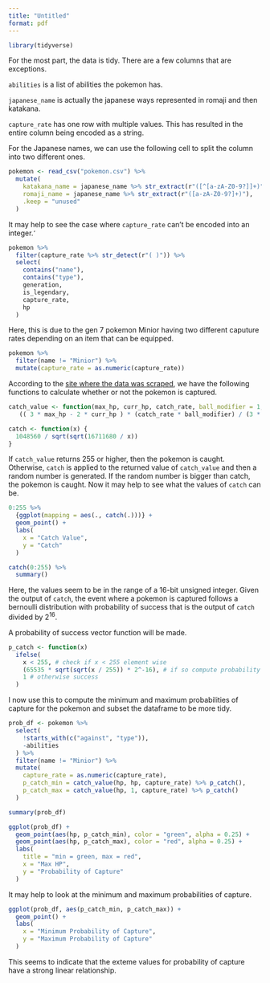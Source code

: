 ```yaml
---
title: "Untitled"
format: pdf
---
```


```r
library(tidyverse)
```

For the most part, the data is tidy. There are a few columns that are exceptions.

`abilities` is a list of abilities the pokemon has.

`japanese_name` is actually the japanese ways represented in romaji and then katakana.

`capture_rate` has one row with multiple values. This has resulted in the entire column being encoded as a string.

For the Japanese names, we can use the following cell to split the column into two different ones.

```r
pokemon <- read_csv("pokemon.csv") %>%
  mutate(
    katakana_name = japanese_name %>% str_extract(r"([^[a-zA-Z0-9?]]+)"),
    romaji_name = japanese_name %>% str_extract(r"([a-zA-Z0-9?]+)"),
    .keep = "unused"
  )
```

It may help to see the case where `capture_rate` can't be encoded into an integer.
̛
```r
pokemon %>%
  filter(capture_rate %>% str_detect(r"( )")) %>%
  select(
    contains("name"),
    contains("type"),
    generation,
    is_legendary,
    capture_rate,
    hp
  )
```

Here, this is due to the gen 7 pokemon Minior having two different caputure rates depending on an item that can be equipped.

```r
pokemon %>%
  filter(name != "Minior") %>%
  mutate(capture_rate = as.numeric(capture_rate))
```

According to the [site where the data was scraped](https://www.serebii.net/games/capture.shtml), we have the following functions to calculate whether or not the pokemon is captured.

```r
catch_value <- function(max_hp, curr_hp, catch_rate, ball_modifier = 1, status_modifier = 1)
   (( 3 * max_hp - 2 * curr_hp ) * (catch_rate * ball_modifier) / (3 * max_hp) ) * status_modifier

catch <- function(x) {
  1048560 / sqrt(sqrt(16711680 / x))
}
```

If `catch_value` returns 255 or higher, then the pokemon is caught. Otherwise, `catch` is applied to the returned value of `catch_value` and then a random number is generated. If the random number is bigger than catch, the pokemon is caught. Now it may help to see what the values of `catch` can be.

```r
0:255 %>%
  {ggplot(mapping = aes(., catch(.)))} +
  geom_point() +
  labs(
    x = "Catch Value",
    y = "Catch"
  )

catch(0:255) %>%
  summary()
```

Here, the values seem to be in the range of a 16-bit unsigned integer. Given the output of `catch`, the event where a pokemon is captured follows a bernoulli distribution with probability of success that is the output of `catch` divided by $2^16$.

A probability of success vector function will be made.

```r
p_catch <- function(x)
  ifelse(
    x < 255, # check if x < 255 element wise
    (65535 * sqrt(sqrt(x / 255)) * 2^-16), # if so compute probability of success with formula
    1 # otherwise success
  )
```

I now use this to compute the minimum and maximum probabilities of capture for the pokemon and subset the dataframe to be more tidy.


```r
prob_df <- pokemon %>%
  select(
    !starts_with(c("against", "type")),
    -abilities
  ) %>%
  filter(name != "Minior") %>%
  mutate(
    capture_rate = as.numeric(capture_rate),
    p_catch_min = catch_value(hp, hp, capture_rate) %>% p_catch(),
    p_catch_max = catch_value(hp, 1, capture_rate) %>% p_catch()
  )

summary(prob_df)

ggplot(prob_df) +
  geom_point(aes(hp, p_catch_min), color = "green", alpha = 0.25) +
  geom_point(aes(hp, p_catch_max), color = "red", alpha = 0.25) +
  labs(
    title = "min = green, max = red",
    x = "Max HP",
    y = "Probability of Capture"
  )
```

It may help to look at the minimum and maximum probabilities of capture.

```r
ggplot(prob_df, aes(p_catch_min, p_catch_max)) +
  geom_point() +
  labs(
    x = "Minimum Probability of Capture",
    y = "Maximum Probability of Capture"
  )
```

This seems to indicate that the exteme values for probability of capture have a strong linear relationship.

